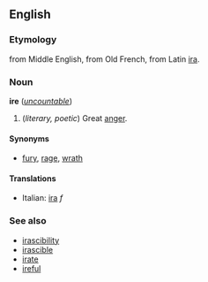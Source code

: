 ==English==
===Etymology===
from Middle English, from Old French, from Latin [[ira]].

===Noun===
'''ire''' (''[[uncountable]]'')

#(''literary, poetic'') Great [[anger]].

====Synonyms====
*[[fury]], [[rage]], [[wrath]]

====Translations====
*Italian: [[ira#Italian|ira]] ''f''

===See also===
*[[irascibility]]
*[[irascible]]
*[[irate]]
*[[ireful]]